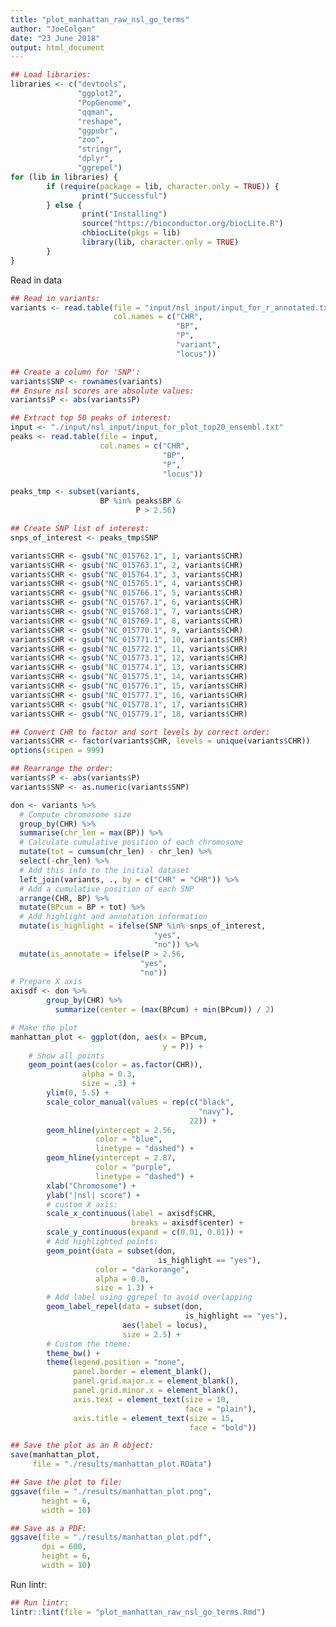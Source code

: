 ```yaml
---
title: "plot_manhattan_raw_nsl_go_terms"
author: "JoeColgan"
date: "23 June 2018"
output: html_document
---
```


```r
## Load libraries:
libraries <- c("devtools",
               "ggplot2",
               "PopGenome",
               "qqman",
               "reshape",
               "ggpubr",
               "zoo",
               "stringr",
               "dplyr",
               "ggrepel")
for (lib in libraries) {
        if (require(package = lib, character.only = TRUE)) {
                print("Successful")
        } else {
                print("Installing")
                source("https://bioconductor.org/biocLite.R")
                chbiocLite(pkgs = lib)
                library(lib, character.only = TRUE)
        }
}
```

Read in data

```r
## Read in variants:
variants <- read.table(file = "input/nsl_input/input_for_r_annotated.txt",
                       col.names = c("CHR",
                                     "BP",
                                     "P",
                                     "variant",
                                     "locus"))

## Create a column for 'SNP':
variants$SNP <- rownames(variants)
## Ensure nsl scores are absolute values:
variants$P <- abs(variants$P)

## Extract top 50 peaks of interest:
input <- "./input/nsl_input/input_for_plot_top20_ensembl.txt"
peaks <- read.table(file = input,
                    col.names = c("CHR",
                                  "BP",
                                  "P",
                                  "locus"))

peaks_tmp <- subset(variants,
                    BP %in% peaks$BP &
                            P > 2.56)

## Create SNP list of interest:
snps_of_interest <- peaks_tmp$SNP

variants$CHR <- gsub("NC_015762.1", 1, variants$CHR)
variants$CHR <- gsub("NC_015763.1", 2, variants$CHR)
variants$CHR <- gsub("NC_015764.1", 3, variants$CHR)
variants$CHR <- gsub("NC_015765.1", 4, variants$CHR)
variants$CHR <- gsub("NC_015766.1", 5, variants$CHR)
variants$CHR <- gsub("NC_015767.1", 6, variants$CHR)
variants$CHR <- gsub("NC_015768.1", 7, variants$CHR)
variants$CHR <- gsub("NC_015769.1", 8, variants$CHR)
variants$CHR <- gsub("NC_015770.1", 9, variants$CHR)
variants$CHR <- gsub("NC_015771.1", 10, variants$CHR)
variants$CHR <- gsub("NC_015772.1", 11, variants$CHR)
variants$CHR <- gsub("NC_015773.1", 12, variants$CHR)
variants$CHR <- gsub("NC_015774.1", 13, variants$CHR)
variants$CHR <- gsub("NC_015775.1", 14, variants$CHR)
variants$CHR <- gsub("NC_015776.1", 15, variants$CHR)
variants$CHR <- gsub("NC_015777.1", 16, variants$CHR)
variants$CHR <- gsub("NC_015778.1", 17, variants$CHR)
variants$CHR <- gsub("NC_015779.1", 18, variants$CHR)

## Convert CHR to factor and sort levels by correct order:
variants$CHR <- factor(variants$CHR, levels = unique(variants$CHR))
options(scipen = 999)

## Rearrange the order:
variants$P <- abs(variants$P)
variants$SNP <- as.numeric(variants$SNP)

don <- variants %>%
  # Compute chromosome size
  group_by(CHR) %>%
  summarise(chr_len = max(BP)) %>%
  # Calculate cumulative position of each chromosome
  mutate(tot = cumsum(chr_len) - chr_len) %>%
  select(-chr_len) %>%
  # Add this info to the initial dataset
  left_join(variants, ., by = c("CHR" = "CHR")) %>%
  # Add a cumulative position of each SNP
  arrange(CHR, BP) %>%
  mutate(BPcum = BP + tot) %>%
  # Add highlight and annotation information
  mutate(is_highlight = ifelse(SNP %in% snps_of_interest,
                                "yes",
                                "no")) %>%
  mutate(is_annotate = ifelse(P > 2.56,
                             "yes",
                             "no"))
# Prepare X axis
axisdf <- don %>%
        group_by(CHR) %>%
          summarize(center = (max(BPcum) + min(BPcum)) / 2)

# Make the plot
manhattan_plot <- ggplot(don, aes(x = BPcum,
                                  y = P)) +
    # Show all points
    geom_point(aes(color = as.factor(CHR)),
                alpha = 0.3,
                size = .3) +
        ylim(0, 5.5) +
        scale_color_manual(values = rep(c("black",
                                          "navy"),
                                        22)) +
        geom_hline(yintercept = 2.56,
                   color = "blue",
                   linetype = "dashed") +
        geom_hline(yintercept = 2.87,
                   color = "purple",
                   linetype = "dashed") +
        xlab("Chromosome") +
        ylab("|nsl| score") +
        # custom X axis:
        scale_x_continuous(label = axisdf$CHR,
                           breaks = axisdf$center) +
        scale_y_continuous(expand = c(0.01, 0.01)) +
        # Add highlighted points:
        geom_point(data = subset(don,
                                 is_highlight == "yes"),
                   color = "darkorange",
                   alpha = 0.8,
                   size = 1.3) +
        # Add label using ggrepel to avoid overlapping
        geom_label_repel(data = subset(don,
                                       is_highlight == "yes"),
                         aes(label = locus),
                         size = 2.5) +
        # Custom the theme:
        theme_bw() +
        theme(legend.position = "none",
              panel.border = element_blank(),
              panel.grid.major.x = element_blank(),
              panel.grid.minor.x = element_blank(),
              axis.text = element_text(size = 10,
                                       face = "plain"),
              axis.title = element_text(size = 15,
                                        face = "bold"))

## Save the plot as an R object:
save(manhattan_plot,
     file = "./results/manhattan_plot.RData")

## Save the plot to file:
ggsave(file = "./results/manhattan_plot.png",
       height = 6,
       width = 10)

## Save as a PDF:
ggsave(file = "./results/manhattan_plot.pdf",
       dpi = 600,
       height = 6,
       width = 10)
```

Run lintr:

```r
## Run lintr:
lintr::lint(file = "plot_manhattan_raw_nsl_go_terms.Rmd")
```